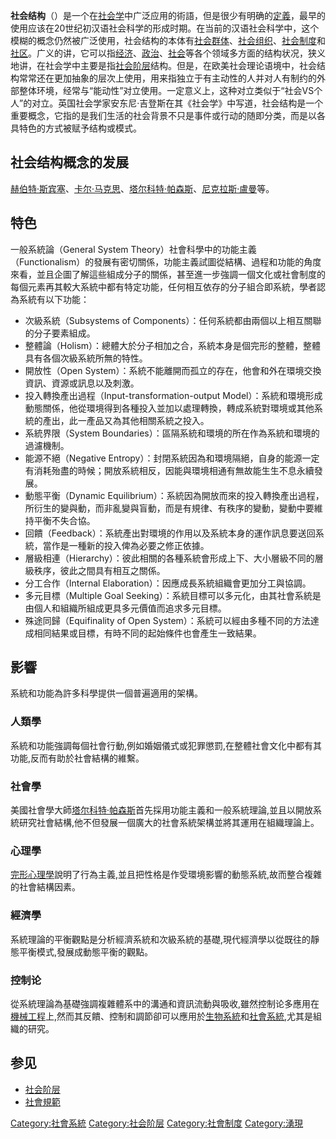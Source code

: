 {{社会学}}
'''社会结构'''（{{lang-en|Social structure}}）是一个在[[社会学|社会学]]中广泛应用的術語，但是很少有明确的[[定義|定義]]，最早的使用应该在20世纪初汉语社会科学的形成时期。在当前的汉语社会科学中，这个模糊的概念仍然被广泛使用，社会结构的本体有[[社会群体|社会群体]]、[[社会组织|社会组织]]、[[社会制度|社会制度]]和[[社区|社区]]。广义的讲，它可以指[[经济|经济]]、[[政治|政治]]、[[社会|社会]]等各个领域多方面的结构状况，狭义地讲，在社会学中主要是指[[社会阶层|社会阶层]]结构。但是，在欧美社会理论语境中，社会结构常常还在更加抽象的层次上使用，用来指独立于有主动性的人并对人有制约的外部整体环境，经常与“能动性”对立使用。一定意义上，这种对立类似于“社会VS个人”的对立。英国社会学家安东尼·吉登斯在其《社会学》中写道，社会结构是一个重要概念，它指的是我们生活的社会背景不只是事件或行动的随即分类，而是以各具特色的方式被赋予结构或模式。

== 社会结构概念的发展 ==
[[赫伯特·斯宾塞|赫伯特·斯宾塞]]、[[卡尔·马克思|卡尔·马克思]]、[[塔尔科特·帕森斯|塔尔科特·帕森斯]]、[[尼克拉斯·盧曼|尼克拉斯·盧曼]]等。

== 特色 ==
一般系統論（General System Theory）社會科學中的功能主義（Functionalism）的發展有密切關係，功能主義試圖從結構、過程和功能的角度來看，並且企圖了解這些組成分子的關係，甚至進一步強調一個文化或社會制度的每個元素再其較大系統中都有特定功能，任何相互依存的分子組合即系統，學者認為系統有以下功能：
* 次級系統（Subsystems of Components）：任何系統都由兩個以上相互關聯的分子要素組成。
* 整體論（Holism）：總體大於分子相加之合，系統本身是個完形的整體，整體具有各個次級系統所無的特性。
* 開放性（Open System）：系統不能離開而孤立的存在，他會和外在環境交換資訊、資源或訊息以及刺激。
* 投入轉換產出過程（Input-transformation-output Model）：系統和環境形成動態關係，他從環境得到各種投入並加以處理轉換，轉成系統對環境或其他系統的產出，此一產品又為其他相關系統之投入。
* 系統界限（System Boundaries）：區隔系統和環境的所在作為系統和環境的過濾機制。
* 能源不絕（Negative Entropy）：封閉系統因為和環境隔絕，自身的能源一定有消耗殆盡的時候；開放系統相反，因能與環境相通有無故能生生不息永續發展。
* 動態平衡（Dynamic Equilibrium）：系統因為開放而來的投入轉換產出過程，所衍生的變與動，而非亂變與盲動，而是有規律、有秩序的變動，變動中要維持平衡不失合協。
* 回饋（Feedback）：系統產出對環境的作用以及系統本身的運作訊息要送回系統，當作是一種新的投入俾為必要之修正依據。
* 層級相連（Hierarchy）：彼此相關的各種系統會形成上下、大小層級不同的層級秩序，彼此之間具有相互之關係。
* 分工合作（Internal Elaboration）：因應成長系統組織會更加分工與協調。
* 多元目標（Multiple Goal Seeking）：系統目標可以多元化，由其社會系統是由個人和組織所組成更具多元價值而追求多元目標。
* 殊途同歸（Equifinality of Open System）：系統可以經由多種不同的方法達成相同結果或目標，有時不同的起始條件也會產生一致結果。

== 影響 ==
系統和功能為許多科學提供一個普遍適用的架構。
=== 人類學 ===
系統和功能強調每個社會行動,例如婚姻儀式或犯罪懲罰,在整體社會文化中都有其功能,反而有助於社會結構的維繫。
=== 社會學 ===
美國社會學大師[[塔尔科特·帕森斯|塔尔科特·帕森斯]]首先採用功能主義和一般系統理論,並且以開放系統研究社會結構,他不但發展一個廣大的社會系統架構並將其運用在組織理論上。
=== 心理學 ===
[[完形心理學|完形心理學]]說明了行為主義,並且把性格是作受環境影響的動態系統,故而整合複雜的社會結構因素。
=== 經濟學 ===
系統理論的平衡觀點是分析經濟系統和次級系統的基礎,現代經濟學以從既往的靜態平衡模式,發展成動態平衡的觀點。
=== 控制论 ===
從系統理論為基礎強調複雜體系中的溝通和資訊流動與吸收,雖然控制论多應用在[[機械工程|機械工程]]上,然而其反饋、控制和調節卻可以應用於[[生物系統|生物系統]]和[[社會系統|社會系統]],尤其是組織的研究。

== 参见 ==
* [[社会阶层|社会阶层]]
* [[社會規範|社會規範]]

[[Category:社會系統|Category:社會系統]]
[[Category:社会阶层|Category:社会阶层]]
[[Category:社會制度|Category:社會制度]]
[[Category:湧現|Category:湧現]]